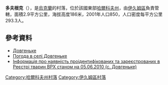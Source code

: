{{coord|49|1|6|N|37|19|9|E|scale:100000_region:UA|display=title}}

'''多夫根克'''（{{lang-uk|Довгеньке}}），是[[烏克蘭|烏克蘭]]的村落，位於該國東部[[哈爾科夫州|哈爾科夫州]]，由[[伊久姆區|伊久姆區]]負責管轄，面積2.9平方公里，海拔高度186米，2001年人口850，人口密度每平方公里293.3人。

==參考資料==
* [http://w1.c1.rada.gov.ua/pls/z7502/A005?rdat1=09.01.2009&rf7571=33244 Довгеньке]{{dead link|date=2017年12月 |bot=InternetArchiveBot |fix-attempted=yes }}
* [http://weather.in.ua/ua/har'kovskaja/7040 Погода в селі Довгеньке]{{Wayback|url=http://weather.in.ua/ua/har'kovskaja/7040 |date=20160323024652 }}
* [http://ipairtwebclient.agro-id.gov.ua/(S(ln0e1lq5z3tglh551zrsf345))/ReportTown.aspx?RegionID=80818&type=%204&AnimalType=%205&Culture=uk-UA&TownID=80850&Date=05.06.2010&TownName=%D1%81.%20%D0%94%D0%BE%D0%B2%D0%B3%D0%B5%D0%BD%D1%8C%D0%BA%D0%B5/ Інформація про наявність проідентифікованих та зареєстрованих в Реєстрі тварин ВРХ станом на 05.06.2010 (с. Довгеньке)]{{dead link|date=2018年2月 |bot=InternetArchiveBot |fix-attempted=yes }}

{{DEFAULTSORT:Довгеньке}}
[[Category:哈爾科夫州村落|Category:哈爾科夫州村落]]
[[Category:伊久姆區村落|Category:伊久姆區村落]]


{{Kharkiv-geo-stub}}
